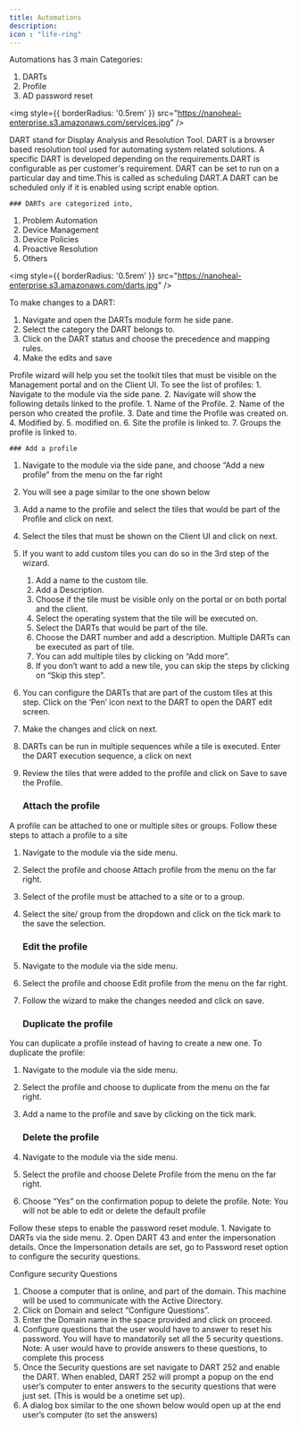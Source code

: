 ---
title: Automations
description: 
icon : "life-ring" 
---

Automations has 3 main Categories:
1. DARTs
2. Profile
3. AD password reset

<img
  style={{ borderRadius: '0.5rem' }}
  src="https://nanoheal-enterprise.s3.amazonaws.com/services.jpg"
/>

<Tabs>
  <Tab title="DARTs">
DART stand for Display Analysis and Resolution Tool. DART is a browser based resolution tool used for automating system related solutions.
A specific DART is developed depending on the requirements.DART is configurable as per customer's requirement.
DART can be set to run on a particular day and time.This is called as scheduling DART.A DART can be scheduled only if it is enabled using script enable option.

    ### DARTs are categorized into,
1. Problem Automation
2. Device Management
3. Device Policies
4. Proactive Resolution
5. Others

<img
  style={{ borderRadius: '0.5rem' }}
  src="https://nanoheal-enterprise.s3.amazonaws.com/darts.jpg"
/>

To make changes to a DART:
1. Navigate and open the DARTs module form he side pane.
2. Select the category the DART belongs to.
3. Click on the DART status and choose the precedence and mapping rules.
4. Make the edits and save
  </Tab>


  <Tab title="Profile Wizard">
Profile wizard will help you set the toolkit tiles that must be visible on the Management portal and on the Client UI. To see the list of profiles:
1. Navigate to the module via the side pane.
2. Navigate will show the following details linked to the profile.
    1. Name of the Profile.
    2. Name of the person who created the profile.
    3. Date and time the Profile was created on.
    4. Modified by.
    5. modified on.
    6. Site the profile is linked to.
    7. Groups the profile is linked to.

    ### Add a profile
1. Navigate to the module via the side pane, and choose “Add a new profile” from the menu on the far right
2. You will see a page similar to the one shown below
3. Add a name to the profile and select the tiles that would be part of the Profile and click on next.
4. Select the tiles that must be shown on the Client UI and click on next.
5. If you want to add custom tiles you can do so in the 3rd step of the wizard.
    1. Add a name to the custom tile.
    2. Add a Description.
    3.  Choose if the tile must be visible only on the portal or on both portal and the client.
    4. Select the operating system that the tile will be executed on.
    5. Select the DARTs that would be part of the tile.
    6. Choose the DART number and add a description. Multiple DARTs can be executed as part of tile.
    7. You can add multiple tiles by clicking on “Add more”.
    8. If you don’t want to add a new tile, you can skip the steps by clicking on “Skip this step”.
6. You can configure the DARTs that are part of the custom tiles at this step. Click on the ‘Pen’ icon next to the DART to open the DART edit screen.
7. Make the changes and click on next.
8. DARTs can be run in multiple sequences while a tile is executed. Enter the DART execution sequence, a click on next
9. Review the tiles that were added to the profile and click on Save to save the Profile.

    ### Attach the profile
A profile can be attached to one or multiple sites or groups. Follow these steps to attach a profile to a site
1. Navigate to the module via the side menu.
2. Select the profile and choose Attach profile from the menu on the far right.
3. Select of the profile must be attached to a site or to a group.
4. Select the site/ group from the dropdown and click on the tick mark to the save the selection.

    ### Edit the profile
1. Navigate to the module via the side menu.
2. Select the profile and choose Edit profile from the menu on the far right.
3. Follow the wizard to make the changes needed and click on save.

    ### Duplicate the profile
You can duplicate a profile instead of having to create a new one. To duplicate the profile:
1. Navigate to the module via the side menu.
2. Select the profile and choose to duplicate from the menu on the far right.
3. Add a name to the profile and save by clicking on the tick mark.


    ### Delete the profile
1. Navigate to the module via the side menu.
2. Select the profile and choose Delete Profile from the menu on the far right.
3. Choose “Yes” on the confirmation popup to delete the profile.
Note: You will not be able to edit or delete the default profile

  </Tab>

  <Tab title="Password reset">
   Follow these steps to enable the password reset module.
1. Navigate to DARTs via the side menu.
2. Open DART 43 and enter the impersonation details.
Once the Impersonation details are set, go to Password reset option to configure the security questions.

Configure security Questions
1. Choose a computer that is online, and part of the domain. This machine will be used to communicate with the Active Directory.
2. Click on Domain and select “Configure Questions”.
3. Enter the Domain name in the space provided and click on proceed.
4. Configure questions that the user would have to answer to reset his password. You will have to mandatorily set all the 5 security questions.
Note: A user would have to provide answers to these questions, to complete this process
5. Once the Security questions are set navigate to DART 252 and enable the DART. When enabled, DART 252 will prompt a popup on the end user’s computer to enter answers to the security questions that were just set. (This is would be a onetime set up).
6. A dialog box similar to the one shown below would open up at the end user’s computer (to set the answers)

  </Tab>
</Tabs>